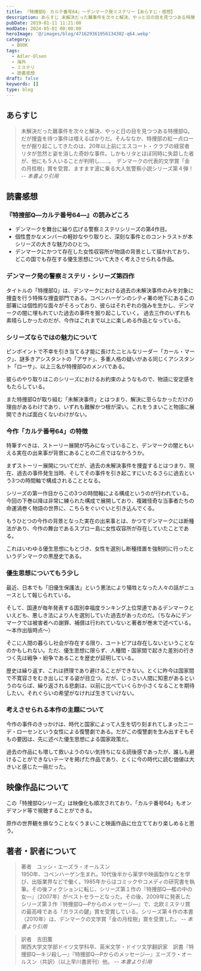 ```yaml
---
title: 『特捜部Q　カルテ番号64』～デンマーク発ミステリー【あらすじ・感想】
description: あらすじ 未解決だった難事件を次々と解決、やっと日の目を見つつある特捜部Q。だが捜査を待つ事件は増えるばかりだ。そんななか、特捜部の紅一点ローセが掘り起こしてきたのは、20年以上前にエスコート・クラブの経営者リタが忽然と姿を消した奇妙な事件。しかもリタとほぼ同時に失踪した者が、他にも５人いることが判明し……。
pubDate: 2019-01-11 11:21:00
modDate: 2024-05-01 00:00:00
heroImage: '@/images/blog/471629361956134302-q64.webp'
category:
  - BOOK
tags:
  - Adler-Olsen
  - 海外
  - ミステリ
  - 読書感想
draft: false
keywords: []
type: blog
---
```



## あらすじ

> 未解決だった難事件を次々と解決、やっと日の目を見つつある特捜部Q。だが捜査を待つ事件は増えるばかりだ。そんななか、特捜部の紅一点ローセが掘り起こしてきたのは、20年以上前にエスコート・クラブの経営者リタが忽然と姿を消した奇妙な事件。しかもリタとほぼ同時に失踪した者が、他にも５人いることが判明し……。　デンマークの代表的文学賞「金の月桂樹」賞を受賞、ますます波に乗る大人気警察小説シリーズ第４弾！ <cite>-- 本書より引用</cite>

## 読書感想

### 『特捜部Q―カルテ番号64―』の読みどころ

- デンマークを舞台に繰り広げる警察ミステリシリーズの第4作目。
- 個性豊かなメンバーの軽妙なやり取りと、深刻な事件とのコントラストが本シリーズの大きな魅力のひとつ。
- デンマークにかつて存在した女性収容所が物語の背景として描かれており、どこの国でも存在する優生思想について大きく考えさせられる作品。

### デンマーク発の警察ミステリ・シリーズ第四作

タイトルの「特捜部Q」は、デンマークにおける過去の未解決事件のみを対象に捜査を行う特殊な捜査部門である。コペンハーゲンのシティ署の地下にあるこの部署には個性的な面々がそろっており、彼らはそれぞれの強みを生かし、デンマークの闇に埋もれていた過去の事件を掘り起こしていく。
過去三作のいずれも素晴らしかったのだが、今作はこれまで以上に楽しめる作品となっている。

<BlogCard
  title='『特捜部Ｑ 檻の中の女』 ～デンマーク発のミステリーシリーズ～ 【読書感想・あらすじ】'
  description='特捜部Ｑ―檻の中の女― (ユッシ・エーズラ・オールスン) のあらすじと感想。捜査への情熱をすっかり失っていたコペンハーゲン警察のはみ出し刑事カール・マークは新設部署の統率を命じられた。とはいってもオフィスは窓もない地下室、部下はシリア系の変人アサドの一人だけだったが。'
  url='https://www.neputa-note.net/2017/04/blog-post_23/'
  domain='www.neputa-note.net'
/>

<BlogCard
  title='『特捜部Q キジ殺し』 ～デンマーク発のミステリーシリーズ～ 【読書感想・あらすじ】'
  description='特捜部Q―キジ殺し― (ユッシ・エーズラ・オールスン)  あらすじと感想。いったいこの書類はどこから送られてきたんだ？　いつのまにか特捜部Ｑのデスクに置かれていた20年も前の事件の書類。18歳と17歳の兄妹が惨殺された事件だが、その後犯人は自首して服役中。つまり未解決事件ではない。'
  url='https://www.neputa-note.net/2017/06/q/'
  domain='www.neputa-note.net'
/>

<BlogCard
  title=' 『特捜部Q Pからのメッセージ』 ～デンマーク発のミステリーシリーズ～ 【読書感想・あらすじ】 '
  description='特捜部Q ―Pからのメッセージ― 上下巻　ユッシ・エーズラ・オールスン　ー　あらすじと感想その手紙は、ビンに収められたまま何年間も海中にあり、引き揚げられてからもすっかり忘れ去られていた。だがスコットランド警察からはるばる特捜部Ｑへとその手紙が届いたとき、捜査の歯車が動き出す。'
  url='https://www.neputa-note.net/2017/11/jussi-adler-olsen-message-from-p/'
  domain='www.neputa-note.net'
/>

### シリーズならではの魅力について

ピンポイントで不幸を引き当てる才能に長けたニヒルなリーダー「カール・マーク」、謎多きアシスタントの「アサド」、多重人格の疑いがある同じくアシスタント「ローサ」、以上三名が特捜部Qのメンバである。

彼らのやり取りはこのシリーズにおけるお約束のようなもので、物語に安定感をもたらしている。

また特捜部Qが取り組む「未解決事件」とはつまり、解決に至らなかっただけの理由があるわけであり、いずれも難解かつ根が深い。これをうまいこと物語に展開できれば面白くないわけがない。

### 今作「カルテ番号64」の特徴

特筆すべきは、ストーリー展開が巧みになっていること、デンマークの闇ともいえる実在の出来事が背景にあることの二点ではなかろうか。

まずストーリー展開についてだが、過去の未解決事件を捜査するとはつまり、現在、過去の事件発生当時、そしてその事件を引き起こすにいたるさらに過去という3つの時間軸で構成されることとなる。

シリーズの第一作目からこの3つの時間軸による構成というのが行われている。今回の下巻以降は非常に練られた構成で展開しており、複雑怪奇な当事者たちの命運渦巻く物語の世界に、こちらをぐいぐいと引き込んでくる。

もうひとつの今作の背景となった実在の出来事とは、かつてデンマークには断種法があり、今作の舞台であるスプロー島に女性収容所が存在していたことである。

これはいわゆる優生思想にもとづき、女性を選別し断種措置を強制的に行ったというデンマークの黒歴史である。

### 優生思想についてもう少し

最近、日本でも「旧優生保護法」という悪法により犠牲となった人々の話がニュースとして報じられている。<br />

<BlogCard
  title='旧優生保護法　強制不妊の宮城県の男性2人が追加提訴 | 毎日新聞'
  description='　旧優生保護法（1948～96年）下で不妊手術を強制されたとして、宮城県内に住む70代と80代の男性2人が17日、国に損害賠償を求めて仙台地裁へ提訴した。一連の国家賠償請求訴訟を巡る提訴者は同県内で5人、全国で15人となった。男性2人は提訴後に仙台市内で記者会見し、「何も知らされずに勝手に手術された'
  url='https://mainichi.jp/articles/20181217/k00/00m/040/188000c'
  domain='mainichi.jp'
/>

そして、国連が毎年発表する国別幸福度ランキング上位常連であるデンマークといえども、悪しき法により人を選別していた過去があったのだ。（ちなみにデンマークでは被害者への謝罪、補償は行われていないと著者が巻末で述べている。～本作出版時点～）

そこに人間の暮らし社会が存在する限り、ユートピアは存在しないということなのかもしれない。ただ、優生思想に限らず、人種間・国家間で起きた差別の行きつく先は戦争・紛争であることを歴史が証明している。

歴史は繰り返す、これは摂理であり避けることができない。とくに昨今は国家間で不寛容さをむき出しにする姿が目立つ。だが、じっさい人間に知恵があるというのならば、繰り返される悲劇は、以前に比べていくらか小さくなることを期待したい。それぐらいの希望がなければ生きていけない。

### 考えさせられる本作の主題について

今作の事件のきっかけは、時代と国家によって人生を切り刻まれてしまったニーデ・ローセンという女性による復讐劇である。だがこの復讐劇を生み出すそもそもの要因は、先に述べた優生思想による国家政策だ。

過去の作品にも増して救いようのない気持ちになる読後感であったが、誰しも避けることができないテーマを掲げた作品であり、とくに今の時代に読む価値は大きいと感じた一冊だった。

<div class='not-prose'>
  <div data-vc_mylinkbox_id='886753438'></div>
</div>

## 映像作品について

この「特捜部Qシリーズ」は映像化も順次されており、「カルテ番号64」もオンデマンド等で視聴することができる。

原作の世界観を損なうことなくうまいこと映画作品に仕立てており楽しめると思う。

<div class='not-prose'>
  <div data-vc_mylinkbox_id='887420393'></div>
</div>

## 著者・訳者について

> 著者　ユッシ・エーズラ・オールスン<br />
> 1950年、コペンハーゲン生まれ。10代後半から薬学や映画製作などを学び、出版業界などで働く。1985年からはコミックやコメディの研究書を執筆。その後フィクションに転じ、シリーズ第１作の『特捜部Q―檻の中の女―』（2007年）がベストセラーとなった。その後、2009年に発表したシリーズ第３作『特捜部Q―Pからのメッセージ―』で、北欧ミステリ賞の最高峰である「ガラスの鍵」賞を受賞している。シリーズ第４作の本書（2010年）は、デンマークの文学賞「金の月桂樹」賞を受賞した。 <cite>-- 本書より引用</cite>

> 訳者　吉田薫<br />
> 関西大学文学部ドイツ文学科卒、英米文学・ドイツ文学翻訳家　訳書『特捜部Q―キジ殺し―』『特捜部Q―Pからのメッセージ―』エーズラ・オールスン（共訳）（以上早川書房刊）他。 <cite>-- 本書より引用</cite>
